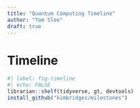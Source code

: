 ```yaml
---
title: "Quantum Computing Timeline"
author: "Tom Slee"
draft: true
---
```


# Timeline

```r
#| label: fig-timeline
#| echo: FALSE
librarian::shelf(tidyverse, gt, devtools)
install_github("kimbridges/milestones")
```
